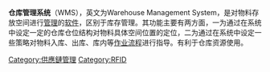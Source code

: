 '''仓库管理系统'''（WMS），英文为Warehouse Management System，是对物料存放空间进行[[管理|管理]]的[[软件|软件]]，区别于库存管理。其功能主要有两方面，一为通过在系统中设定一定的仓库仓位结构对物料具体空间位置的定位，二为通过在系统中设定一些策略对物料入库、出库、库内等[[作业流程|作业流程]]进行指导。有利于仓库资源使用。

{{Authority control}}
[[Category:供應鏈管理|Category:供應鏈管理]]
[[Category:RFID|Category:RFID]]